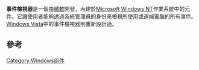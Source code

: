 {{noteTA
|T=zh-cn:事件查看器; zh-tw:事件檢視器;
|G1=IT
|G2=Windows
}}
{{Infobox Software
| name                   = 事件檢視器
| logo                   = [[Image:Eventvwr_icon.png|64px]]
| screenshot             = [[Image:Windows_Vista_Event_Viewer.png|250px]]
| caption                = Windows Event Log運行於[[Windows_Vista|Windows Vista]]
| collapsible            = 
| author                 = 
| developer              = [[Microsoft|Microsoft]]
| released               = 
| latest release version = 6.0.6001
| latest release date    = 2008年2月4日
| latest preview version = 
| latest preview date    = 
| frequently updated     = 
| programming language   = 
| operating system       = [[Microsoft_Windows|Microsoft Windows]]
| platform               = 
| size                   = 
| language               = 
| status                 = 
| genre                  = 
| license                = Microsoft EULA
| website                = 
}}
'''事件檢視器'''是一個由[[微軟|微軟]]開發，內建於[[Microsoft|Microsoft]] [[Windows_NT|Windows NT]]作業系統中的元件。它讓使用者能夠透過系統管理員的身份來檢視所使用或遠端電腦的所有事件。[[Windows_Vista|Windows Vista]]中的事件檢視器則重新設計過。

==參考==
<references />

{{視窗應用程式}}

[[Category:Windows组件|Category:Windows组件]]